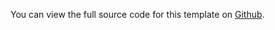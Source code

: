 You can view the full source code for this template on [Github](https://github.com/steelthreads/agds-next/blob/main/example-site/pages/404.tsx).
